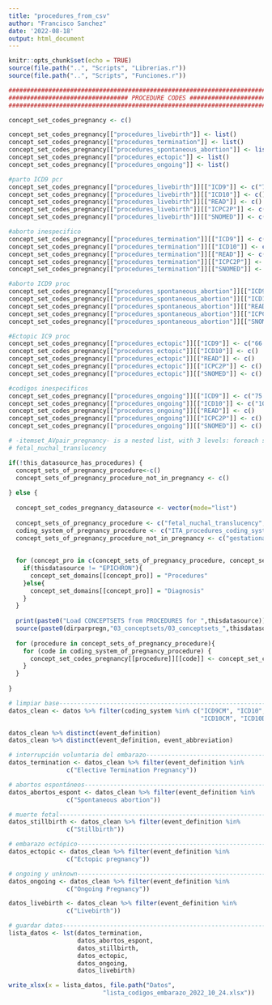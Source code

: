 ```yaml
---
title: "procedures_from_csv"
author: "Francisco Sanchez"
date: '2022-08-18'
output: html_document
---
```


```r
knitr::opts_chunk$set(echo = TRUE)
source(file.path("..", "Scripts", "Librerias.r"))
source(file.path("..", "Scripts", "Funciones.r"))

```

```r
#######################################################################################
################################# PROCEDURE CODES #####################################
#######################################################################################

concept_set_codes_pregnancy <- c()

concept_set_codes_pregnancy[["procedures_livebirth"]] <- list()
concept_set_codes_pregnancy[["procedures_termination"]] <- list()
concept_set_codes_pregnancy[["procedures_spontaneous_abortion"]] <- list()
concept_set_codes_pregnancy[["procedures_ectopic"]] <- list()
concept_set_codes_pregnancy[["procedures_ongoing"]] <- list()

#parto ICD9 pcr
concept_set_codes_pregnancy[["procedures_livebirth"]][["ICD9"]] <- c("72.0", "72.1", "72.2", "72.21", "72.29", "72.3", "72.31", "72.39", "72.4", "72.51", "72.53", "72.6", "72.7", "72.71", "72.79", "72.8", "72.9", "73.01", "73.1", "73.3", "73.4", "73.5", "73.59", "73.8", "73.9", "73.93", "73.94", "73.99", "74.0", "74.1", "74.2", "74.4", "74.9", "74.99", "75.7", "89.16", "72.5", "72.52", "72.54", "73.0", "73.09", "73.2", "73.22", "73.51", "73.91", "73.92", "74.3", "84.92", "84.93")
concept_set_codes_pregnancy[["procedures_livebirth"]][["ICD10"]] <- c()
concept_set_codes_pregnancy[["procedures_livebirth"]][["READ"]] <- c()
concept_set_codes_pregnancy[["procedures_livebirth"]][["ICPC2P"]] <- c()
concept_set_codes_pregnancy[["procedures_livebirth"]][["SNOMED"]] <- c()

#aborto inespecifico
concept_set_codes_pregnancy[["procedures_termination"]][["ICD9"]] <- c("69.51", "74.91", "75.0", "69.01") 
concept_set_codes_pregnancy[["procedures_termination"]][["ICD10"]] <- c("10A00ZZ", "10A03ZZ", "10A04ZZ", "10A07Z6", "10A07ZW", "10A07ZX", "10A07ZZ", "10A08ZZ") 
concept_set_codes_pregnancy[["procedures_termination"]][["READ"]] <- c()
concept_set_codes_pregnancy[["procedures_termination"]][["ICPC2P"]] <- c()
concept_set_codes_pregnancy[["procedures_termination"]][["SNOMED"]] <- c()

#aborto ICD9 proc
concept_set_codes_pregnancy[["procedures_spontaneous_abortion"]][["ICD9"]] <- c("69.52") 
concept_set_codes_pregnancy[["procedures_spontaneous_abortion"]][["ICD10"]] <- c()
concept_set_codes_pregnancy[["procedures_spontaneous_abortion"]][["READ"]] <- c()
concept_set_codes_pregnancy[["procedures_spontaneous_abortion"]][["ICPC2P"]] <- c()
concept_set_codes_pregnancy[["procedures_spontaneous_abortion"]][["SNOMED"]] <- c()

#Ectopic IC9 proc
concept_set_codes_pregnancy[["procedures_ectopic"]][["ICD9"]] <- c("66.62")
concept_set_codes_pregnancy[["procedures_ectopic"]][["ICD10"]] <- c()
concept_set_codes_pregnancy[["procedures_ectopic"]][["READ"]] <- c()
concept_set_codes_pregnancy[["procedures_ectopic"]][["ICPC2P"]] <- c()
concept_set_codes_pregnancy[["procedures_ectopic"]][["SNOMED"]] <- c()

#codigos inespecificos
concept_set_codes_pregnancy[["procedures_ongoing"]][["ICD9"]] <- c("75.3", "75.32", "75.33", "75.34", "75.35", "75.36", "75.38", "75.2")
concept_set_codes_pregnancy[["procedures_ongoing"]][["ICD10"]] <- c("10900Z9", "10900ZA", "10900ZB", "10903Z9", "10903ZA", "10903ZB", "10904Z9", "10904ZA", "10904ZB", "10907Z9", "10907ZA", "10907ZB", "10908Z9", "10908ZA", "10908ZB", "BY30Y0Z", "BY30YZZ", "BY30ZZZ", "BY31Y0Z", "BY31YZZ", "BY31ZZZ", "BY32Y0Z", "BY32YZZ", "BY32ZZZ", "BY33Y0Z", "BY33YZZ", "BY33ZZZ", "BY35Y0Z", "BY35YZZ", "BY35ZZZ", "BY47ZZZ")
concept_set_codes_pregnancy[["procedures_ongoing"]][["READ"]] <- c()
concept_set_codes_pregnancy[["procedures_ongoing"]][["ICPC2P"]] <- c()
concept_set_codes_pregnancy[["procedures_ongoing"]][["SNOMED"]] <- c()

# -itemset_AVpair_pregnancy- is a nested list, with 3 levels: foreach study variable, for each coding system of its data domain, the list of AVpair is recorded
# fetal_nuchal_translucency

if(!this_datasource_has_procedures) {
  concept_sets_of_pregnancy_procedure<-c()
  concept_sets_of_pregnancy_procedure_not_in_pregnancy <- c()
  
} else {
  
  concept_set_codes_pregnancy_datasource <- vector(mode="list")
  
  concept_sets_of_pregnancy_procedure <- c("fetal_nuchal_translucency", "amniocentesis","Chorionic_Villus_Sampling","others")  
  coding_system_of_pregnancy_procedure <- c("ITA_procedures_coding_system", "ICD9", "ICD10", "NABM", "CCAM")
  concept_sets_of_pregnancy_procedure_not_in_pregnancy <- c("gestational_diabetes")
  
  
  for (concept_pro in c(concept_sets_of_pregnancy_procedure, concept_sets_of_pregnancy_procedure_not_in_pregnancy)){
    if(thisdatasource != "EPICHRON"){
      concept_set_domains[[concept_pro]] = "Procedures"
    }else{
      concept_set_domains[[concept_pro]] = "Diagnosis"
    }
  } 
  
  print(paste0("Load CONCEPTSETS from PROCEDURES for ",thisdatasource))
  source(paste0(dirparpregn,"03_conceptsets/03_conceptsets_",thisdatasource,".R"))
  
  for (procedure in concept_sets_of_pregnancy_procedure){
    for (code in coding_system_of_pregnancy_procedure) {
      concept_set_codes_pregnancy[[procedure]][[code]] <- concept_set_codes_pregnancy_datasource[[procedure]][[thisdatasource]][[code]]
    }
  }
  
}

```


```r
# limpiar base-----------------------------------------------------------------
datos_clean <- datos %>% filter(coding_system %in% c("ICD9CM", "ICD10", 
                                                     "ICD10CM", "ICD10DA"))

```

```r
datos_clean %>% distinct(event_definition)
datos_clean %>% distinct(event_definition, event_abbreviation)

```


```r
# interrupción voluntaria del embarazo-----------------------------------------
datos_termination <- datos_clean %>% filter(event_definition %in% 
                c("Elective Termination Pregnancy"))

```

```r
# abortos espontáneos----------------------------------------------------------
datos_abortos_espont <- datos_clean %>% filter(event_definition %in% 
                c("Spontaneous abortion"))

```

```r
# muerte fetal-----------------------------------------------------------------
datos_stillbirth <- datos_clean %>% filter(event_definition %in% 
                c("Stillbirth"))

```

```r
# embarazo ectópico-----------------------------------------------------------
datos_ectopic <- datos_clean %>% filter(event_definition %in% 
                c("Ectopic pregnancy"))

```

```r
# ongoing y unknown------------------------------------------------------------
datos_ongoing <- datos_clean %>% filter(event_definition %in% 
                c("Ongoing Pregnancy"))

datos_livebirth <- datos_clean %>% filter(event_definition %in% 
                c("Livebirth"))

```

```r
# guardar datos----------------------------------------------------------------
lista_datos <- lst(datos_termination, 
                   datos_abortos_espont,
                   datos_stillbirth,
                   datos_ectopic,
                   datos_ongoing,
                   datos_livebirth)

write_xlsx(x = lista_datos, file.path("Datos", 
                          "lista_codigos_embarazo_2022_10_24.xlsx"))

```

